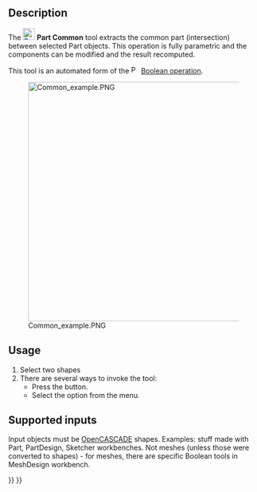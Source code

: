 <languages/>

{{Docnav
|[[Part_Fuse|Fuse]]
|[[Part_JoinConnect|JoinConnect]]
|[[Part_Workbench|Part]]
|IconL=Part_Fuse.svg
|IconR=Part_JoinConnect.svg
|IconC=Workbench_Part.svg
}}

{{GuiCommand
|Name=Part Common
|MenuLocation=Part → Boolean → Intersection
|Workbenches=[[Part_Workbench|Part]]
|SeeAlso=[[Part_Boolean|Part Boolean]], [[Part_Cut|Part Cut]], [[Part_Fuse|Part Fuse]]
}}

==Description==

The [[Image:Part_Common.svg|24px]] '''Part Common''' tool extracts the common part (intersection) between selected Part objects. This operation is fully parametric and the components can be modified and the result recomputed.

This tool is an automated form of the [[Image:Part_Boolean.svg|16px|link=Part_Boolean]] [[Part_Boolean|Boolean operation]].

[[Image:Common_example.PNG|480px]]

== Usage ==

# Select two shapes
# There are several ways to invoke the tool:
#* Press the {{Button|[[Image:Part_Common.svg|16px]] [[Part_Common|Intersection]]}} button.
#* Select the {{MenuCommand|Part → Boolean → [[Image:Part_Common.svg|16px]] Intersection}} option from the menu.

== Supported inputs ==

Input objects must be [[OpenCASCADE|OpenCASCADE]] shapes. Examples: stuff made with Part, PartDesign, Sketcher workbenches. Not meshes (unless those were converted to shapes) - for meshes, there are specific Boolean tools in MeshDesign workbench.


{{Docnav
|[[Part_Fuse|Fuse]]
|[[Part_JoinConnect|JoinConnect]]
|[[Part_Workbench|Part]]
|IconL=Part_Fuse.svg
|IconR=Part_JoinConnect.svg
|IconC=Workbench_Part.svg
}}

{{Part_Tools_navi{{#translation:}}}}
{{Userdocnavi{{#translation:}}}}